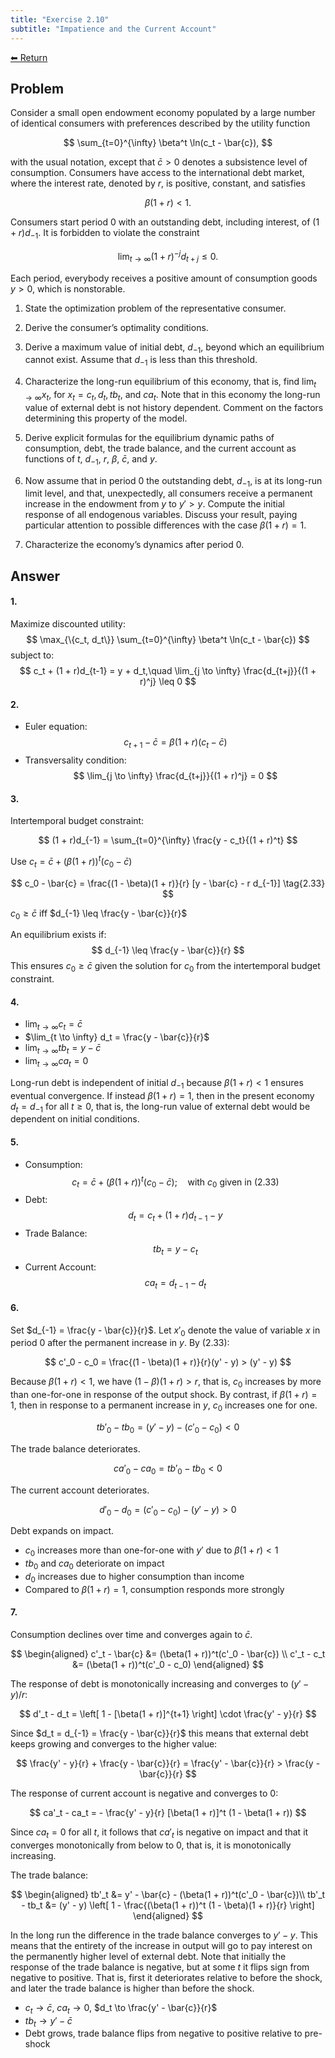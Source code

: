 ```yaml
---
title: "Exercise 2.10"
subtitle: "Impatience and the Current Account"
---
```

<a class="return-button" href="index.qmd">⬅ Return</a>

## Problem

Consider a small open endowment economy populated by a large number of identical consumers with preferences described by the utility function

$$
\sum_{t=0}^{\infty} \beta^t \ln(c_t - \bar{c}),
$$

with the usual notation, except that $\bar{c} > 0$ denotes a subsistence level of consumption. Consumers have access to the international debt market, where the interest rate, denoted by $r$, is positive, constant, and satisfies

$$
\beta(1 + r) < 1.
$$

Consumers start period 0 with an outstanding debt, including interest, of $(1+r)d_{-1}$. It is forbidden to violate the constraint

$$
\lim_{t \to \infty}(1 + r)^{-j} d_{t+j} \leq 0.
$$

Each period, everybody receives a positive amount of consumption goods $y > 0$, which is nonstorable.

1. State the optimization problem of the representative consumer.

2. Derive the consumer’s optimality conditions.

3. Derive a maximum value of initial debt, $d_{-1}$, beyond which an equilibrium cannot exist. Assume that $d_{-1}$ is less than this threshold.

4. Characterize the long-run equilibrium of this economy, that is, find $\lim_{t \to \infty} x_t$, for $x_t = c_t, d_t, tb_t$, and $ca_t$. Note that in this economy the long-run value of external debt is not history dependent. Comment on the factors determining this property of the model.

5. Derive explicit formulas for the equilibrium dynamic paths of consumption, debt, the trade balance, and the current account as functions of $t$, $d_{-1}$, $r$, $\beta$, $\bar{c}$, and $y$.

6. Now assume that in period 0 the outstanding debt, $d_{-1}$, is at its long-run limit level, and that, unexpectedly, all consumers receive a permanent increase in the endowment from $y$ to $y' > y$. Compute the initial response of all endogenous variables. Discuss your result, paying particular attention to possible differences with the case $\beta(1 + r) = 1$.

7. Characterize the economy’s dynamics after period 0.

## Answer

#### 1.

::: {.callout-important title="Final Answer Summary – Optimization Problem"}
Maximize discounted utility:
$$
\max_{\{c_t, d_t\}} \sum_{t=0}^{\infty} \beta^t \ln(c_t - \bar{c})
$$
subject to:
$$
c_t + (1 + r)d_{t-1} = y + d_t,\quad \lim_{j \to \infty} \frac{d_{t+j}}{(1 + r)^j} \leq 0
$$
:::

#### 2.

::: {.callout-important title="Final Answer Summary – Optimality Conditions"}
- Euler equation:
  $$
  c_{t+1} - \bar{c} = \beta(1 + r)(c_t - \bar{c})
  $$
- Transversality condition:
  $$
  \lim_{j \to \infty} \frac{d_{t+j}}{(1 + r)^j} = 0
  $$
:::

#### 3.

Intertemporal budget constraint:

$$
(1 + r)d_{-1} = \sum_{t=0}^{\infty} \frac{y - c_t}{(1 + r)^t}
$$

Use $c_t = \bar{c} + (\beta(1 + r))^t(c_0 - \bar{c})$

$$
c_0 - \bar{c} = \frac{(1 - \beta)(1 + r)}{r} [y - \bar{c} - r d_{-1}] \tag{2.33}
$$

$c_0 \geq \bar{c}$ iff $d_{-1} \leq \frac{y - \bar{c}}{r}$

::: {.callout-important title="Final Answer Summary – Maximal Initial Debt"}
An equilibrium exists if:
$$
d_{-1} \leq \frac{y - \bar{c}}{r}
$$
This ensures $c_0 \geq \bar{c}$ given the solution for $c_0$ from the intertemporal budget constraint.
:::

#### 4.

::: {.callout-important title="Final Answer Summary – Long-Run Equilibrium"}
- $\lim_{t \to \infty} c_t = \bar{c}$
- $\lim_{t \to \infty} d_t = \frac{y - \bar{c}}{r}$
- $\lim_{t \to \infty} tb_t = y - \bar{c}$
- $\lim_{t \to \infty} ca_t = 0$

Long-run debt is independent of initial $d_{-1}$ because $\beta(1 + r) < 1$ ensures eventual convergence.
If instead $\beta(1 + r) = 1$, then in the present economy $d_t = d_{-1}$ for all $t \geq 0$, that is, the long-run value of external debt would be dependent on initial conditions.
:::

#### 5.

::: {.callout-important title="Final Answer Summary – Dynamic Equilibrium Paths"}
- Consumption:
  $$
    c_t = \bar{c} + (\beta(1 + r))^t(c_0 - \bar{c}); \quad \text{with } c_0 \text{ given in (2.33)}
    $$
- Debt:
  $$
  d_t = c_t + (1 + r)d_{t-1} - y
  $$
- Trade Balance:
  $$
  tb_t = y - c_t
  $$
- Current Account:
  $$
  ca_t = d_{t-1} - d_t
  $$
:::

#### 6.

Set $d_{-1} = \frac{y - \bar{c}}{r}$. Let $x'_0$ denote the value of variable $x$ in period 0 after the permanent increase in $y$. By (2.33):

$$
c'_0 - c_0 = \frac{(1 - \beta)(1 + r)}{r}(y' - y) > (y' - y)
$$

Because $\beta(1 + r) < 1$, we have $(1 - \beta)(1 + r) > r$, that is, $c_0$ increases by more than one-for-one in response of the output shock. By contrast, if $\beta(1 + r) = 1$, then in response to a permanent increase in $y$, $c_0$ increases one for one.

$$
tb'_0 - tb_0 = (y' - y) - (c'_0 - c_0) < 0
$$

The trade balance deteriorates.

$$
ca'_0 - ca_0 = tb'_0 - tb_0 < 0
$$

The current account deteriorates.

$$
d'_0 - d_0 = (c'_0 - c_0) - (y' - y) > 0
$$

Debt expands on impact.


::: {.callout-important title="Final Answer Summary – Impact of Permanent Endowment Shock"}
- $c_0$ increases more than one-for-one with $y'$ due to $\beta(1 + r) < 1$
- $tb_0$ and $ca_0$ deteriorate on impact
- $d_0$ increases due to higher consumption than income
- Compared to $\beta(1 + r) = 1$, consumption responds more strongly
:::

#### 7.

Consumption declines over time and converges again to $\bar{c}$.

$$
\begin{aligned}
c'_t - \bar{c} &= (\beta(1 + r))^t(c'_0 - \bar{c}) \\ 
c'_t - c_t &= (\beta(1 + r))^t(c'_0 - c_0)
\end{aligned}
$$

The response of debt is monotonically increasing and converges to $(y' - y)/r$:

$$
d'_t - d_t = \left[ 1 - [\beta(1 + r)]^{t+1} \right] \cdot \frac{y' - y}{r}
$$

Since $d_t = d_{-1} = \frac{y - \bar{c}}{r}$ this means that external debt keeps growing and converges to the higher value:

$$
\frac{y' - y}{r} + \frac{y - \bar{c}}{r} = \frac{y' - \bar{c}}{r} > \frac{y - \bar{c}}{r}
$$

The response of current account is negative and converges to 0:

$$
ca'_t - ca_t = - \frac{y' - y}{r} [\beta(1 + r)]^t (1 - \beta(1 + r))
$$

Since $ca_t = 0$ for all $t$, it follows that $ca'_t$ is negative on impact and that it converges monotonically from below to 0, that is, it is monotonically increasing.

The trade balance:

$$
\begin{aligned}
tb'_t &= y' - \bar{c} - (\beta(1 + r))^t(c'_0 - \bar{c})\\ 
tb'_t - tb_t &= (y' - y) \left[ 1 - \frac{(\beta(1 + r))^t (1 - \beta)(1 + r)}{r} \right]
\end{aligned}
$$

In the long run the difference in the trade balance converges to $y' - y$. This means that the entirety of the increase in output will go to pay interest on the permanently higher level of external debt. Note that initially the response of the trade balance is negative, but at some $t$ it flips sign from negative to positive. That is, first it deteriorates relative to before the shock, and later the trade balance is higher than before the shock.

::: {.callout-important title="Final Answer Summary – Post-Shock Dynamics"}
- $c_t \to \bar{c}$, $ca_t \to 0$, $d_t \to \frac{y' - \bar{c}}{r}$
- $tb_t \to y' - \bar{c}$
- Debt grows, trade balance flips from negative to positive relative to pre-shock
:::
